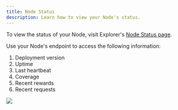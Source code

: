 ```yaml
---
title: Node Status
description: Learn how to view your Node's status.
---
```


To view the status of your Node, visit Explorer's [Node Status page](https://explorer.rss3.io/nodes/info).

Use your Node's endpoint to access the following information:

1. Deployment version
1. Uptime
1. Last heartbeat
1. Coverage
1. Recent rewards
1. Recent requests

![](./assets/view-node-status.png)

